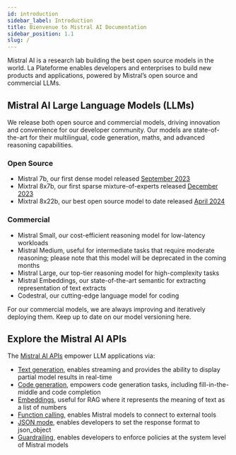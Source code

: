 ```yaml
---
id: introduction
sidebar_label: Introduction
title: Bienvenue to Mistral AI Documentation
sidebar_position: 1.1
slug: /
---
```


Mistral AI is a research lab building the best open source models in the world. La Plateforme enables developers and enterprises to build new products and applications, powered by Mistral’s open source and commercial LLMs. 

## Mistral AI Large Language Models (LLMs)

We release both open source and commercial models, driving innovation and convenience for our developer community. Our models are state-of-the-art for their multilingual, code generation, maths, and advanced reasoning capabilities.

### Open Source

- Mistral 7b, our first dense model released [September 2023](https://mistral.ai/news/announcing-mistral-7b/)
- Mixtral 8x7b, our first sparse mixture-of-experts released [December 2023](https://mistral.ai/news/mixtral-of-experts/)
- Mixtral 8x22b, our best open source model to date released [April 2024](https://mistral.ai/news/mixtral-8x22b/)

### Commercial

- Mistral Small, our cost-efficient reasoning model for low-latency workloads
- Mistral Medium, useful for intermediate tasks that require moderate reasoning; please note that this model will be deprecated in the coming months
- Mistral Large, our top-tier reasoning model for high-complexity tasks
- Mistral Embeddings, our state-of-the-art semantic for extracting representation of text extracts
- Codestral, our cutting-edge language model for coding 

For our commercial models, we are always improving and iteratively deploying them. Keep up to date on our model versioning here.

## Explore the Mistral AI APIs

The [Mistral AI APIs](https://console.mistral.ai/) empower LLM applications via:

- [Text generation](/capabilities/completion), enables streaming and provides the ability to display partial model results in real-time
- [Code generation](/capabilities/code_generation), empowers code generation tasks, including fill-in-the-middle and code completion
- [Embeddings](/capabilities/embeddings), useful for RAG where it represents the meaning of text as a list of numbers
- [Function calling](/capabilities/function_calling), enables Mistral models to connect to external tools
- [JSON mode](/capabilities/json_mode), enables developers to set the response format to json_object
- [Guardrailing](/capabilities/guardrailing), enables developers to enforce policies at the system level of Mistral models
